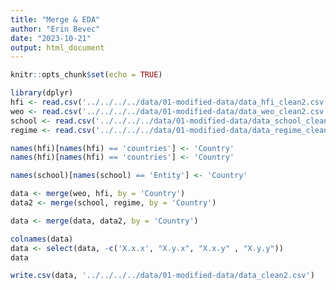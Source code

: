 ```yaml
---
title: "Merge & EDA"
author: "Erin Bevec"
date: "2023-10-21"
output: html_document
---
```


```r
knitr::opts_chunk$set(echo = TRUE)
```

```r
library(dplyr)
hfi <- read.csv('../../../../data/01-modified-data/data_hfi_clean2.csv')
weo <- read.csv('../../../../data/01-modified-data/data_weo_clean2.csv')
school <- read.csv('../../../../data/01-modified-data/data_school_clean2.csv')
regime <- read.csv('../../../../data/01-modified-data/data_regime_clean2.csv')

```

```r

names(hfi)[names(hfi) == 'countries'] <- 'Country'
names(hfi)[names(hfi) == 'countries'] <- 'Country'

names(school)[names(school) == 'Entity'] <- 'Country'

```

```r

data <- merge(weo, hfi, by = 'Country')
data2 <- merge(school, regime, by = 'Country')

data <- merge(data, data2, by = 'Country')

```

```r

colnames(data)
data <- select(data, -c('X.x.x', "X.y.x", "X.x.y" , "X.y.y"))
data
```



```r

write.csv(data, '../../../../data/01-modified-data/data_clean2.csv')

```